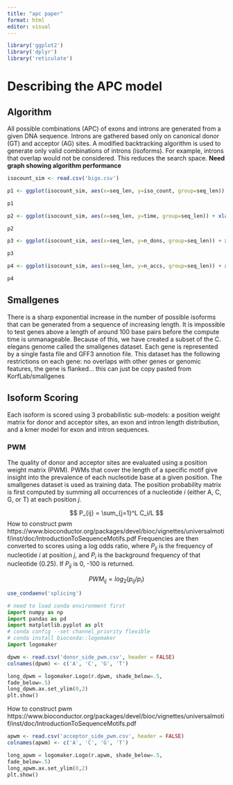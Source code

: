 ```yaml
---
title: "apc paper"
format: html
editor: visual
---
```


```r
library('ggplot2')
library('dplyr')
library('reticulate')
```

# Describing the APC model

## Algorithm

All possible combinations (APC) of exons and introns are generated from a given DNA sequence. Introns are gathered based only on canonical donor (GT) and acceptor (AG) sites. A modified backtracking algorithm is used to generate only valid combinations of introns (isoforms). For example, introns that overlap would not be considered. This reduces the search space. **Need graph showing algorithm performance**

```r
isocount_sim <- read.csv('bigo.csv')

p1 <- ggplot(isocount_sim, aes(x=seq_len, y=iso_count, group=seq_len)) + xlab('Sequence length') + ylab('Isoforms Count') + ggtitle('Number of isoforms by sequence length') + geom_boxplot() 

p1
```

```r
p2 <- ggplot(isocount_sim, aes(x=seq_len, y=time, group=seq_len)) + xlab('Sequence length') + ylab('APC compute time (seconds)') + ggtitle('APC compute time by sequence length') + geom_boxplot() 

p2
```

```r
p3 <- ggplot(isocount_sim, aes(x=seq_len, y=n_dons, group=seq_len)) + xlab('Sequence length') + ylab('Number of donor sites') + ggtitle('Number of donor sites by sequence length') + geom_boxplot() 

p3
```

```r
p4 <- ggplot(isocount_sim, aes(x=seq_len, y=n_accs, group=seq_len)) + xlab('Sequence length') + ylab('Number of acceptor sites') + ggtitle('Number of acceptor sites by sequence length') + geom_boxplot() 

p4
```

## Smallgenes

There is a sharp exponential increase in the number of possible isoforms that can be generated from a sequence of increasing length. It is impossible to test genes above a length of around 100 base pairs before the compute time is unmanageable. Because of this, we have created a subset of the C. elegans genome called the smallgenes dataset. Each gene is represented by a single fasta file and GFF3 annotion file. This dataset has the following restrictions on each gene: no overlaps with other genes or genomic features, the gene is flanked... this can just be copy pasted from KorfLab/smallgenes

## Isoform Scoring

Each isoform is scored using 3 probabilistic sub-models: a position weight matrix for donor and acceptor sites, an exon and intron length distribution, and a kmer model for exon and intron sequences.

### PWM

The quality of donor and acceptor sites are evaluated using a position weight matrix (PWM). PWMs that cover the length of a specific motif give insight into the prevalence of each nucleotide base at a given position. The smallgenes dataset is used as training data. The position probability matrix is first computed by summing all occurrences of a nucleotide $i$ (either A, C, G, or T) at each position $j$.

$$ P_{ij} = \sum_{j=1}^L C_i/L $$
How to construct pwm
https://www.bioconductor.org/packages/devel/bioc/vignettes/universalmotif/inst/doc/IntroductionToSequenceMotifs.pdf
Frequencies are then converted to scores using a log odds ratio, where $P_{ij}$ is the frequency of nucleotide $i$ at position $j$, and $P_i$ is the background frequency of that nucleotide (0.25). If $P_{ij}$ is 0, -100 is returned.

$$PWM_{ij} = log_2(p_{ij}/p_i)$$

```r
use_condaenv('splicing')
```

```python
# need to load conda environment first
import numpy as np
import pandas as pd
import matplotlib.pyplot as plt
# conda config --set channel_priority flexible
# conda install bioconda::logomaker
import logomaker
```

```r
dpwm <- read.csv('donor_side_pwm.csv', header = FALSE)
colnames(dpwm) <- c('A', 'C', 'G', 'T')
```

```python
long_dpwm = logomaker.Logo(r.dpwm, shade_below=.5,
fade_below=.5)
long_dpwm.ax.set_ylim(0,2)
plt.show()
```
How to construct pwm
https://www.bioconductor.org/packages/devel/bioc/vignettes/universalmotif/inst/doc/IntroductionToSequenceMotifs.pdf
```r
apwm <- read.csv('acceptor_side_pwm.csv', header = FALSE)
colnames(apwm) <- c('A', 'C', 'G', 'T')
```

```python
long_apwm = logomaker.Logo(r.apwm, shade_below=.5,
fade_below=.5)
long_apwm.ax.set_ylim(0,2)
plt.show()
```
